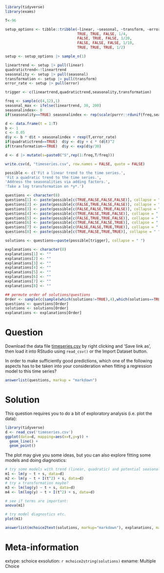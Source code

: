 ```r
library(tidyverse)
library(exams)

T<-96

setup_options <- tibble::tribble(~linear, ~seasonal, ~transform, ~error,
                                 TRUE, TRUE, FALSE, 1/4,
                                 FALSE, TRUE, FALSE, 1/20,
                                 FALSE, FALSE, FALSE, 1/10,
                                 TRUE, TRUE, TRUE, 1/2)

setup <- setup_options |> sample_n(1)

lineartrend <- setup |> pull(linear)
quadratictrend<-!lineartrend
seasonality <- setup |> pull(seasonal)
transformation <- setup |> pull(transform)
error_rate <- setup |> pull(error)

trigger <- c(lineartrend,quadratictrend,seasonality,transformation)

freq <- sample(c(4,12),1)
seasonal_max <- ifelse(lineartrend, 30, 200)
seasonalindex<- 0
if(seasonality==TRUE) seasonalindex <- rep(scale(purrr::rdunif(freq,seasonal_max),scale=FALSE),T/freq)

d <- data.frame(t = 1:T)
b <- 1
c <- 0.05
d$y <- b * d$t + seasonalindex + rexp(T,error_rate)
if(quadratictrend==TRUE)  d$y <- d$y + c * (d$t)^2 
if(transformation==TRUE)  d$y <- exp(d$y/30)

d <- d |> mutate(s=paste0("S",rep(1:freq,T/freq)))

write.csv(d, "timeseries.csv", row.names = FALSE, quote = FALSE)

possible <- c('Fit a linear trend to the time series.',
'Fit a quadratic trend to the time series.',
'Address the seasonalities via adding factors.',
'Take a log transformation on *y*.')

questions <- character(8)
questions[1] <- paste(possible[c(TRUE,FALSE,FALSE,FALSE)], collapse = " ")
questions[2] <- paste(possible[c(FALSE,TRUE,FALSE,FALSE)], collapse = " ")
questions[3] <- paste(possible[c(FALSE,FALSE,TRUE,FALSE)], collapse = " ")
questions[4] <- paste(possible[c(TRUE,FALSE,TRUE,FALSE)], collapse = " ")
questions[5] <- paste(possible[c(FALSE,TRUE,TRUE,FALSE)], collapse = " ")
questions[6] <- paste(possible[c(TRUE,FALSE,FALSE,TRUE)], collapse = " ")
questions[7] <- paste(possible[c(FALSE,FALSE,TRUE,TRUE)], collapse = " ")
questions[8] <- paste(possible[c(TRUE,FALSE,TRUE,TRUE)], collapse = " ")

solutions <- questions==paste(possible[trigger], collapse = " ")

explanations <- character(8)
explanations[1] <- ""
explanations[2] <- ""
explanations[3] <- ""
explanations[4] <- ""
explanations[5] <- ""
explanations[6] <- ""
explanations[7] <- ""
explanations[8] <- ""

## permute order of solutions/questions
Order <- sample(c(sample(which(solutions!=TRUE),4),which(solutions==TRUE)))
questions <- questions[Order]
solutions <- solutions[Order]
explanations <- explanations[Order]  
```    

Question
========

Download the data file [timeseries.csv](timeseries.csv) by right clicking and 'Save link as', then load it into RStudio using `read_csv()` or the Import Dataset button. 

In order to make sufficiently good predictions, which one of the following aspects has to be taken into your consideration when fitting a regression model to this time series?

```r
answerlist(questions, markup = "markdown")
```

Solution
========

This question requires you to do a bit of exploratory analysis (i.e. plot the data):

```r
library(tidyverse)
d <- read_csv('timeseries.csv')
ggplot(data=d, mapping=aes(x=t,y=y)) +
  geom_line() +
  geom_point()
```

The plot may give you some ideas, but you can also explore fitting some models and doing diagnostics:

```r
# try some models with trend (linear, quadratic) and potential seasonality
m1 <- lm(y ~ t + s, data=d)
m2 <- lm(y ~ t + I(t^2) + s, data=d)
# try a transformation maybe?
m3 <- lm(log(y) ~ t + s, data=d)
m4 <- lm(log(y) ~ t + I(t^2) + s, data=d)

# see if terms are important:
anova(m1)

# try model diagnostics etc.
plot(m1)
```

```r
answerlist(mchoice2text(solutions, markup="markdown"), explanations, markup = "markdown")
```

Meta-information
================
extype: schoice
exsolution: `r mchoice2string(solutions)`
exname: Multiple Choice